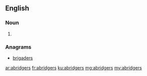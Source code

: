 ==English==

===Noun===
{{head|en}}

# {{plural of|abridger}}

===Anagrams===
* [[brigaders#English|brigaders]]

[[ar:abridgers]]
[[fr:abridgers]]
[[ku:abridgers]]
[[mg:abridgers]]
[[my:abridgers]]